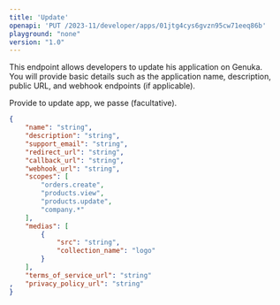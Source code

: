 ```yaml
---
title: 'Update'
openapi: 'PUT /2023-11/developer/apps/01jtg4cys6gvzn95cw71eeq86b'
playground: "none"
version: "1.0"
---
```


This endpoint allows developers to update his application on Genuka.  
You will provide basic details such as the application name, description, public URL, and webhook endpoints (if applicable).  

Provide to update app, we passe (facultative).

```json
{
    "name": "string",
    "description": "string",
    "support_email": "string",
    "redirect_url": "string",
    "callback_url": "string",
    "webhook_url": "string",
    "scopes": [
        "orders.create",
        "products.view",
        "products.update",
        "company.*"
    ],
    "medias": [
        {
            "src": "string",
            "collection_name": "logo"
        }
    ],
    "terms_of_service_url": "string"
,   "privacy_policy_url": "string"
}